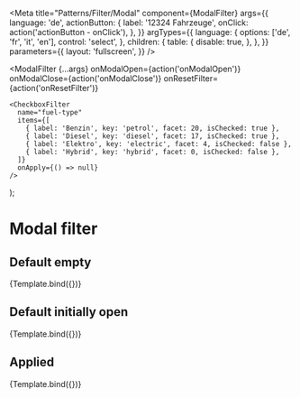 


<Meta
  title="Patterns/Filter/Modal"
  component={ModalFilter}
  args={{
    language: 'de',
    actionButton: {
      label: '12324 Fahrzeuge',
      onClick: action('actionButton - onClick'),
    },
  }}
  argTypes={{
    language: {
      options: ['de', 'fr', 'it', 'en'],
      control: 'select',
    },
    children: {
      table: {
        disable: true,
      },
    },
  }}
  parameters={{
    layout: 'fullscreen',
  }}
/>

  <ModalFilter
    {...args}
    onModalOpen={action('onModalOpen')}
    onModalClose={action('onModalClose')}
    onResetFilter={action('onResetFilter')}
  >
    <CheckboxFilter
      name="fuel-type"
      items={[
        { label: 'Benzin', key: 'petrol', facet: 20, isChecked: true },
        { label: 'Diesel', key: 'diesel', facet: 17, isChecked: true },
        { label: 'Elektro', key: 'electric', facet: 4, isChecked: false },
        { label: 'Hybrid', key: 'hybrid', facet: 0, isChecked: false },
      ]}
      onApply={() => null}
    />
  </ModalFilter>
);

# Modal filter

<ArgsTable of={ModalFilter} />

## Default empty

<Canvas>
  <Story
    name="Default empty"
    args={{
      label: 'Treibstoff',
    }}
    argTypes={{
      actionButton: {
        table: {
          disable: true,
        },
      },
    }}
  >
    {Template.bind({})}
  </Story>
</Canvas>

## Default initially open

<Canvas>
  <Story
    name="Default initially open"
    args={{
      label: 'Treibstoff',
      initialModalState: 'open',
    }}
    argTypes={{
      initialModalState: {
        options: ['open', 'closed'],
        control: 'select',
      },
      actionButton: {
        table: {
          disable: true,
        },
      },
    }}
  >
    {Template.bind({})}
  </Story>
</Canvas>

## Applied

<Canvas>
  <Story
    name="Applied"
    args={{
      label: 'Treibstoff',
      displayValue: 'Benzin, Diesel, Elektro, Hybrid, Plug-In',
      numberOfAppliedFilters: 5,
      isApplied: true,
    }}
    argTypes={{
      isApplied: {
        table: {
          disable: true,
        },
      },
    }}
  >
    {Template.bind({})}
  </Story>
</Canvas>
